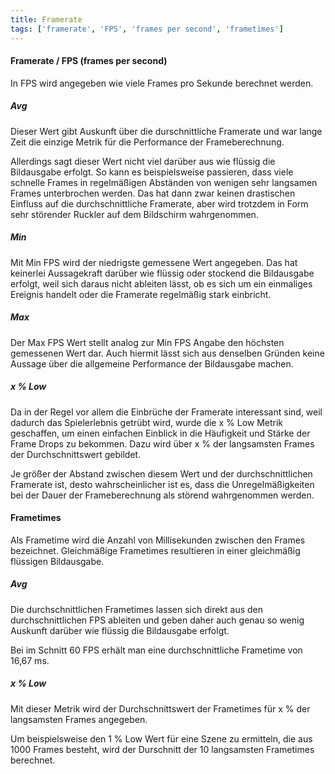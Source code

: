 ```yaml
---
title: Framerate
tags: ['framerate', 'FPS', 'frames per second', 'frametimes']
---
```



 


#### Framerate / FPS (frames per second)

In FPS wird angegeben wie viele Frames pro Sekunde berechnet werden.



##### Avg

Dieser Wert gibt Auskunft über die durschnittliche Framerate und war lange Zeit die einzige Metrik für die Performance der Frameberechnung.

Allerdings sagt dieser Wert nicht viel darüber aus wie flüssig die Bildausgabe erfolgt. So kann es beispielsweise passieren, dass viele schnelle Frames in regelmäßigen Abständen von wenigen sehr langsamen Frames unterbrochen werden. Das hat dann zwar keinen drastischen Einfluss auf die durchschnittliche Framerate, aber wird trotzdem in Form sehr störender Ruckler auf dem Bildschirm wahrgenommen.



##### Min

Mit Min FPS wird der niedrigste gemessene Wert angegeben. Das hat keinerlei Aussagekraft darüber wie flüssig oder stockend die Bildausgabe erfolgt, weil sich daraus nicht ableiten lässt, ob es sich um ein einmaliges Ereignis handelt oder die Framerate regelmäßig stark einbricht.



##### Max

Der Max FPS Wert stellt analog zur Min FPS Angabe den höchsten gemessenen Wert dar. Auch hiermit lässt sich aus denselben Gründen keine Aussage über die allgemeine Performance der Bildausgabe machen.



##### x % Low

Da in der Regel vor allem die Einbrüche der Framerate interessant sind, weil dadurch das Spielerlebnis getrübt wird, wurde die x % Low Metrik geschaffen, um einen einfachen Einblick in die Häufigkeit und Stärke der Frame Drops zu bekommen. Dazu wird über x % der langsamsten Frames der Durchschnittswert gebildet.

Je größer der Abstand zwischen diesem Wert und der durchschnittlichen Framerate ist, desto wahrscheinlicher ist es, dass die Unregelmäßigkeiten bei der Dauer der Frameberechnung als störend wahrgenommen werden.

<Lightbox><FramerateImage /></Lightbox>




#### Frametimes

Als Frametime wird die Anzahl von Millisekunden zwischen den Frames bezeichnet. Gleichmäßige Frametimes resultieren in einer gleichmäßig flüssigen Bildausgabe.



##### Avg

Die durchschnittlichen Frametimes lassen sich direkt aus den durchschnittlichen FPS ableiten und geben daher auch genau so wenig Auskunft darüber wie flüssig die Bildausgabe erfolgt.

Bei im Schnitt 60 FPS erhält man eine durchschnittliche Frametime von 16,67 ms.



##### x % Low

Mit dieser Metrik wird der Durchschnittswert der Frametimes für x % der langsamsten Frames angegeben.

Um beispielsweise den 1 % Low Wert für eine Szene zu ermitteln, die aus 1000 Frames besteht, wird der Durschnitt der 10 langsamsten Frametimes berechnet.

<Lightbox><FrametimeImage /></Lightbox>



<!-- https://www.youtube.com/watch?v=l6WgbfG_z-k -->